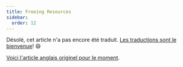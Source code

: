 ```yaml
---
title: Freeing Resources
sidebar:
  order: 12
---
```


Désolé, cet article n'a pas encore été traduit. [Les traductions sont le bienvenue](https://github.com/mrdoob/three.js)! 😄

[Voici l'article anglais originel pour le moment](/manual/en/cleanup.html).
